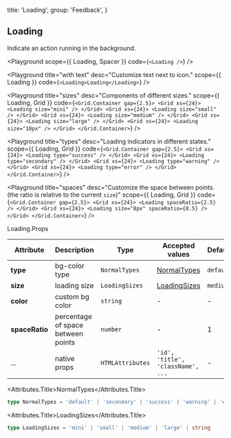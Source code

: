 
  title: 'Loading',
  group: 'Feedback',
}

## Loading

Indicate an action running in the background.

<Playground
  scope={{ Loading, Spacer }}
  code={`
<Loading />
`}
/>

<Playground
  title="with text"
  desc="Customize text next to icon."
  scope={{ Loading }}
  code={`
<Loading>Loading</Loading>
`}
/>

<Playground
  title="sizes"
  desc="Components of different sizes."
  scope={{ Loading, Grid }}
  code={`
<Grid.Container gap={2.5}>
  <Grid xs={24}>
    <Loading size="mini" />
  </Grid>
  <Grid xs={24}>
    <Loading size="small" />
  </Grid>
  <Grid xs={24}>
    <Loading size="medium" />
  </Grid>
   <Grid xs={24}>
    <Loading size="large" />
  </Grid>
  <Grid xs={24}>
    <Loading size="10px" />
  </Grid>
</Grid.Container>
`}
/>

<Playground
  title="types"
  desc="Loading indicators in different states."
  scope={{ Loading, Grid }}
  code={`
<Grid.Container gap={2.5}>
  <Grid xs={24}>
    <Loading type="success" />
  </Grid>
  <Grid xs={24}>
    <Loading type="secondary" />
  </Grid>
  <Grid xs={24}>
    <Loading type="warning" />
  </Grid>
   <Grid xs={24}>
    <Loading type="error" />
  </Grid>
</Grid.Container>
`}
/>

<Playground
  title="spaces"
  desc="Customize the space between points. (the ratio is relative to the current `size`)"
  scope={{ Loading, Grid }}
  code={`
<Grid.Container gap={2.5}>
  <Grid xs={24}>
    <Loading spaceRatio={2.5} />
  </Grid>
  <Grid xs={24}>
    <Loading size="8px" spaceRatio={0.5} />
  </Grid>
</Grid.Container>
`}
/>

<Attributes edit="/pages/en-us/components/loading.mdx">
<Attributes.Title>Loading.Props</Attributes.Title>

| Attribute      | Description                        | Type             | Accepted values                   | Default   |
| -------------- | ---------------------------------- | ---------------- | --------------------------------- | --------- |
| **type**       | bg-color type                      | `NormalTypes`    | [NormalTypes](#mormaltypes)       | `default` |
| **size**       | loading size                       | `LoadingSizes`   | [LoadingSizes](#loadingsizes)     | `medium`  |
| **color**      | custom bg color                    | `string`         | -                                 | -         |
| **spaceRatio** | percentage of space between points | `number`         | -                                 | 1         |
| ...            | native props                       | `HTMLAttributes` | `'id', 'title', 'className', ...` | -         |

<Attributes.Title>NormalTypes</Attributes.Title>

```ts
type NormalTypes = 'default' | 'secondary' | 'success' | 'warning' | 'error'
```

<Attributes.Title>LoadingSizes</Attributes.Title>

```ts
type LoadingSizes = 'mini' | 'small' | 'medium' | 'large' | string
```

</Attributes>

